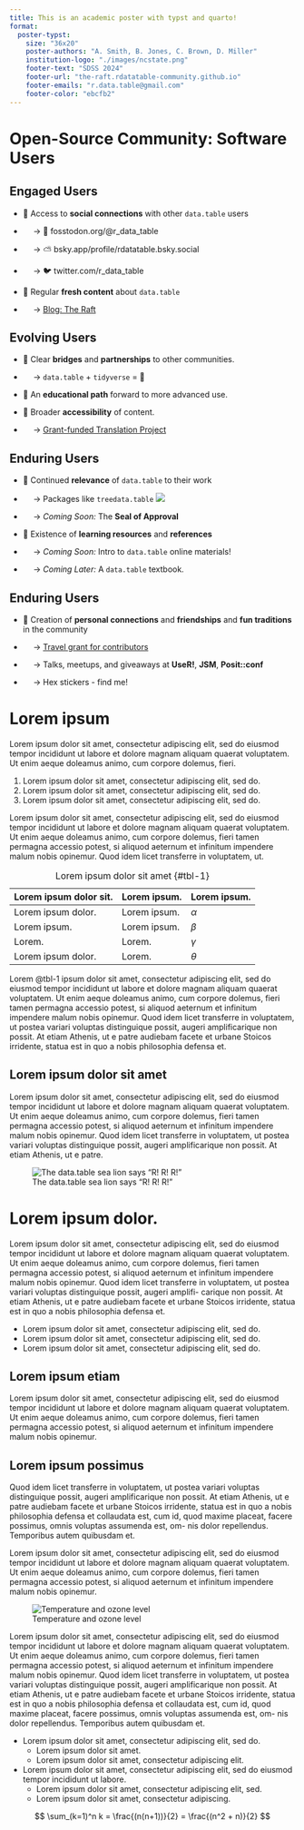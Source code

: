 ```yaml
---
title: This is an academic poster with typst and quarto!
format:
  poster-typst: 
    size: "36x20"
    poster-authors: "A. Smith, B. Jones, C. Brown, D. Miller"
    institution-logo: "./images/ncstate.png"
    footer-text: "SDSS 2024"
    footer-url: "the-raft.rdatatable-community.github.io"
    footer-emails: "r.data.table@gmail.com"
    footer-color: "ebcfb2"
---
```


# Open-Source Community: Software Users
## Engaged Users 

* 🔅 Access to **social connections** with other `data.table` users

* &emsp; → 🦣 fosstodon.org/\@r_data_table
* &emsp; → ⛅  bsky.app/profile/rdatatable.bsky.social
* &emsp; → 🐦 twitter.com/r_data_table

* 🔅 Regular **fresh content** about `data.table`

* &emsp; → [Blog: The Raft](https://rdatatable-community.github.io/The-Raft/)

## Evolving Users 

* 🔅 Clear **bridges** and **partnerships** to other communities.

* &emsp; → `data.table` + `tidyverse` = 💛


* 🔅 An **educational path** forward to more advanced use.


* 🔅 Broader **accessibility** of content.

* &emsp; → [Grant-funded Translation Project](https://rdatatable-community.github.io/The-Raft/posts/2023-10-17-translation_announcement-toby_hocking/)


## Enduring Users 


* 🔅 Continued **relevance** of `data.table` to their work

* &emsp; →  Packages like `treedata.table` ![](./images/treedt_hex.png)

* &emsp; →  *Coming Soon:* The **Seal of Approval**

* 🔅 Existence of **learning resources** and **references**

* &emsp; → *Coming Soon:* Intro to `data.table` online materials!

* &emsp; → *Coming Later:* A `data.table` textbook.

## Enduring Users

* 🔅  Creation of **personal connections** and **friendships** and **fun traditions** in the community

* &emsp; → [Travel grant for contributors](https://rdatatable-community.github.io/The-Raft/posts/2023-11-01-travel_grant_announcement-community_team/)

* &emsp; → Talks, meetups, and giveaways at **UseR!**, **JSM**, **Posit::conf** 

* &emsp; → Hex stickers - find me!


# Lorem ipsum

Lorem ipsum dolor sit amet, consectetur adipiscing elit, sed do eiusmod tempor incididunt ut labore et dolore magnam aliquam quaerat voluptatem. Ut enim aeque doleamus animo, cum corpore dolemus, fieri.

1. Lorem ipsum dolor sit amet, consectetur adipiscing elit, sed do.
1. Lorem ipsum dolor sit amet, consectetur adipiscing elit, sed do.
1. Lorem ipsum dolor sit amet, consectetur adipiscing elit, sed do.

Lorem ipsum dolor sit amet, consectetur adipiscing elit, sed do eiusmod tempor incididunt ut labore et dolore magnam aliquam quaerat voluptatem. Ut enim aeque doleamus animo, cum corpore dolemus, fieri tamen permagna accessio potest, si aliquod aeternum et infinitum impendere malum nobis opinemur. Quod idem licet transferre in voluptatem, ut.

| Lorem ipsum dolor sit. | Lorem ipsum. | Lorem ipsum. |
|------------------------|--------------|--------------|
| Lorem ipsum dolor.     | Lorem ipsum. | $\alpha$     |
| Lorem ipsum.           | Lorem ipsum. | $\beta$      |
| Lorem.                 | Lorem.       | $\gamma$     |
| Lorem ipsum dolor.     | Lorem.       | $\theta$     |

: Lorem ipsum dolor sit amet {#tbl-1}

Lorem @tbl-1 ipsum dolor sit amet, consectetur adipiscing elit, sed do eiusmod tempor incididunt ut labore et dolore magnam aliquam quaerat voluptatem. Ut enim aeque doleamus animo, cum corpore dolemus, fieri tamen permagna accessio potest, si aliquod aeternum et infinitum impendere malum nobis opinemur. Quod idem licet transferre in voluptatem, ut postea variari voluptas distinguique possit, augeri amplificarique non possit. At etiam Athenis, ut e patre audiebam facete et urbane Stoicos irridente, statua est in quo a nobis philosophia defensa et.

## Lorem ipsum dolor sit amet

Lorem ipsum dolor sit amet, consectetur adipiscing elit, sed do eiusmod tempor incididunt ut labore et dolore magnam aliquam quaerat voluptatem. Ut enim aeque doleamus animo, cum corpore dolemus, fieri tamen permagna accessio potest, si aliquod aeternum et infinitum impendere malum nobis opinemur. Quod idem licet transferre in voluptatem, ut postea variari voluptas distinguique possit, augeri amplificarique non possit. At etiam Athenis, ut e patre.

![The data.table sea lion says "R! R! R!"](./images/hex.png)

# Lorem ipsum dolor.

::: {.block fill="luma(230)" inset="8pt" radius="4pt"}

Lorem ipsum dolor sit amet, consectetur adipiscing elit, sed do eiusmod tempor incididunt ut labore et dolore magnam aliquam quaerat voluptatem. Ut enim aeque doleamus animo, cum corpore dolemus, fieri tamen permagna accessio potest, si aliquod aeternum et infinitum impendere malum nobis opinemur. Quod idem licet transferre in voluptatem, ut postea variari voluptas distinguique possit, augeri amplifi- carique non possit. At etiam Athenis, ut e patre audiebam facete et urbane Stoicos irridente, statua est in quo a nobis philosophia defensa et.

- Lorem ipsum dolor sit amet, consectetur adipiscing elit, sed do.
- Lorem ipsum dolor sit amet, consectetur adipiscing elit, sed do.
- Lorem ipsum dolor sit amet, consectetur adipiscing elit, sed do.

:::

## Lorem ipsum etiam

Lorem ipsum dolor sit amet, consectetur adipiscing elit, sed do eiusmod tempor incididunt ut labore et dolore magnam aliquam quaerat voluptatem. Ut enim aeque doleamus animo, cum corpore dolemus, fieri tamen permagna accessio potest, si aliquod aeternum et infinitum impendere malum nobis opinemur. 

## Lorem ipsum possimus

Quod idem licet transferre in voluptatem, ut postea variari voluptas distinguique possit, augeri amplificarique non possit. At etiam Athenis, ut e patre audiebam facete et urbane Stoicos irridente, statua est in quo a nobis philosophia defensa et collaudata est, cum id, quod maxime placeat, facere possimus, omnis voluptas assumenda est, om- nis dolor repellendus. Temporibus autem quibusdam et.

Lorem ipsum dolor sit amet, consectetur adipiscing elit, sed do eiusmod tempor incididunt ut labore et dolore magnam aliquam quaerat voluptatem. Ut enim aeque doleamus animo, cum corpore dolemus, fieri tamen permagna accessio potest, si aliquod aeternum et infinitum impendere malum nobis opinemur. 

![Temperature and ozone level](images/fig-airquality-1.svg)

Lorem ipsum dolor sit amet, consectetur adipiscing elit, sed do eiusmod tempor incididunt ut labore et dolore magnam aliquam quaerat voluptatem. Ut enim aeque doleamus animo, cum corpore dolemus, fieri tamen permagna accessio potest, si aliquod aeternum et infinitum impendere malum nobis opinemur. Quod idem licet transferre in voluptatem, ut postea variari voluptas distinguique possit, augeri amplificarique non possit. At etiam Athenis, ut e patre audiebam facete et urbane Stoicos irridente, statua est in quo a nobis philosophia defensa et collaudata est, cum id, quod maxime placeat, facere possimus, omnis voluptas assumenda est, om- nis dolor repellendus. Temporibus autem quibusdam et.

- Lorem ipsum dolor sit amet, consectetur adipiscing elit, sed do.
  - Lorem ipsum dolor sit amet.
  -  Lorem ipsum dolor sit amet, consectetur adipiscing elit.
- Lorem ipsum dolor sit amet, consectetur adipiscing elit, sed do eiusmod tempor incididunt ut labore.
  - Lorem ipsum dolor sit amet, consectetur adipiscing elit, sed. 
  - Lorem ipsum dolor sit amet, consectetur adipiscing.

$$
\sum_(k=1)^n k = \frac{(n(n+1))}{2} = \frac{(n^2 + n)}{2}
$$
